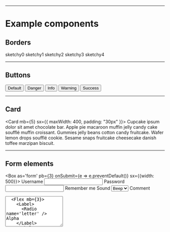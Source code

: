 
---

# Example components

<Divider />

## Borders

<Flex>
<Box p={3} m={2} color="text" bg="gray" sx={{
  border: "2px solid black",
  borderRadius: "sketchy0",
  width: "100px"
}}>
  sketchy0
</Box>
<Box p={3} m={2} color="text" bg="gray" sx={{
  border: "2px solid black",
  borderRadius: "sketchy1",
  width: "100px"
}}>
  sketchy1
</Box>
<Box p={3} m={2} color="text" bg="gray" sx={{
  border: "2px solid black",
  borderRadius: "sketchy2",
  width: "100px"
}}>
  sketchy2
</Box>
<Box p={3} m={2} color="text" bg="gray" sx={{
  border: "2px solid black",
  borderRadius: "sketchy3",
  width: "100px"
}}>
  sketchy3
</Box>
<Box p={3} m={2} color="text" bg="gray" sx={{
  border: "2px solid black",
  borderRadius: "sketchy4",
  width: "100px"
}}>
  sketchy4
</Box>
</Flex>

---

## Buttons

<Button variant="primary" m={10}>
  Default
</Button>
<Button variant="danger" m={10}>
  Danger
</Button>
<Button variant="info" m={10}>
  Info
</Button>
<Button variant="warning" m={10}>
  Warning
</Button>
<Button variant="success" m={10}>
  Success
</Button>

---

## Card

<Card
  mb={5}
  sx={{
    maxWidth: 400,
    padding: "30px"
  }}>
  <Text>
    Cupcake ipsum dolor sit amet chocolate bar. Apple pie macaroon muffin jelly candy cake soufflé muffin croissant. Gummies jelly beans cotton candy fruitcake. Wafer lemon drops soufflé cookie. Sesame snaps fruitcake cheesecake danish toffee marzipan biscuit.
  </Text>
</Card>



---

## Form elements

<Box
  as='form'
  pb={3}
  onSubmit={e => e.preventDefault()} sx={{width: 500}}>
  <Label htmlFor='username'>Username</Label>
  <Input
    name='username'
    mb={3}
  />
  <Label htmlFor='password'>Password</Label>
  <Input
    type='password'
    name='password'
    mb={3}
  />
  <Box>
    <Label mb={3}>
      <Checkbox />
      Remember me
    </Label>
  </Box>
  <Label htmlFor='sound'>Sound</Label>
  <Select name='sound' mb={3}>
    <option>Beep</option>
    <option>Boop</option>
    <option>Blip</option>
  </Select>
  <Label htmlFor='comment'>Comment</Label>
  <Textarea
    name='comment'
    rows='6'
    mb={3}
  />
  <Flex mb={3}>
    <Label>
      <Radio name='letter' /> Alpha
    </Label>
    <Label>
      <Radio name='letter' /> Bravo
    </Label>
    <Label>
      <Radio name='letter' /> Charlie
    </Label>
  </Flex>
  <Button>
    Submit
  </Button>
</Box>

---

## Links

<Link href='#!'>Hello</Link>

---

## Badges

<Badge variant='accent'>New</Badge>
<Badge variant='outline' ml={2}>Cool</Badge>

---

## Alerts

<Alert variant="danger" m={10}>
  Danger
</Alert>
<Alert variant="info" m={10}>
  Info
</Alert>
<Alert variant="warning" m={10}>
  Warning
</Alert>
<Alert variant="success" m={10}>
  Success
</Alert>

---

## Navigation

<Flex as='nav'>
  <NavLink href='#!' p={2}>
    Home
  </NavLink>
  <NavLink href='#!' p={2}>
    Blog
  </NavLink>
  <NavLink href='#!' p={2}>
    About
  </NavLink>
</Flex>

---

## Table

<table style={{width: 300}}>
    <thead>
        <tr>
            <th colspan="2">The table header</th>
        </tr>
    </thead>
    <tbody>
        <tr>
            <td>The table body</td>
            <td>with two columns</td>
        </tr>
    </tbody>
</table>

---
